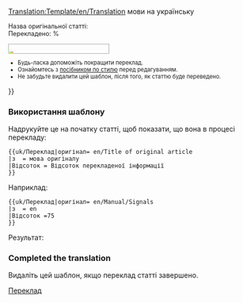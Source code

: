 <noinclude>[[Translation:Template/en/Translation]]</noinclude>{{en/Ambox| type  = style
| image = en/Translation.png
| text  = <strong>Ця стаття перекладається з {{#switch:{{{з|}}}
  | ca = каталанської
  | cs = чеської
  | de = німецької
  | el = грецької
  | es = іспанської
  | fi = фінської
  | fr = французької
  | gd = гельської
  | hr = хорватської
  | hu = угорської
  | it = італійської
  | ko = корейської
  | lb = люксембурзької
  | nl = голландської
  | no = норвежської
  | pl = польської
  | pt = португальскої
  | ro = румунської
  | sk = словацької
  | sl = словенської
  | sr = сербської
  | tr = турецької
  | vi = вʼєтнамської
  | zh = китайської
  | ja = японської
  | #default = англійської
}} мови на українську</strong>
<div style="font-size: 90%">
Назва оригінальної статті: <includeonly>[[{{{оригінал}}}|{{{оригінал}}}]]</includeonly><noinclude>{{{origin}}}</noinclude><br/>Перекладено: {{{Відсоток|0}}}%</div>
<div style="width:200px; text-align:Left; border:1px solid #aaa; padding:1px; overflow:hidden;"><span style="width:{{#expr: ({{{Відсоток|0}}}/100) * 100}}%; height:2px; background:#7fff00; float:left;">&nbsp;</span><span style="width:{{#expr: 100 - ({{{Відсоток|0}}}/100) * 100}}%; height:2px; background:#ff7f50; float:left;">&nbsp;</span></div><div style="font-size: 80%">
*Будь-ласка допоможіть покращити переклад.
*Ознайомтесь з [[uk/Wiki/Посібник по стилю|посібником по стилю]] перед редагуванням.
*Не забудьте видалити цей шаблон, після того, як статтю буде переведено.
</div>
}}

=== Використання шаблону ===
Надрукуйте це на початку статті, щоб показати, що вона в процесі перекладу:
<pre>
{{uk/Переклад|оригінал= en/Title of original article
|з  = мова оригіналу
|Відсоток = Відсоток перекладеної інформації
}}
</pre>
Наприклад:
<pre>
{{uk/Переклад|оригінал= en/Manual/Signals
|з  = en
|Відсоток =75
}}
</pre>
Результат:
{{uk/Переклад|оригінал= en/Manual/Signals
|з  = en
|Відсоток =75
}}

=== Completed the translation===
Видаліть цей шаблон, якщо переклад статті завершено.
[[Category:uk/Message boxes|Переклад]]</noinclude>